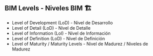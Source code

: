 ## BIM Levels - Niveles BIM 🏗️

- Level of Development (LoD) - Nivel de Desarrollo 
- Level of Detail (LoD) - Nivel de Detalle 
- Level of Information (LoI) - Nivel de Información 
- Level of Definition (LoD) - Nivel de Definición 
- Level of Maturity / Maturity Levels - Nivel de Madurez / Niveles de Madurez
